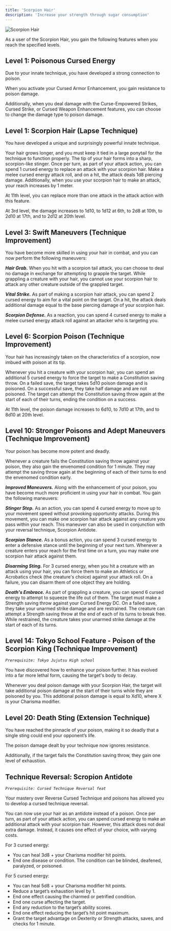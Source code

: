 ```yaml
---
title: 'Scorpion Hair'
description: 'Increase your strength through sugar consumption'
---
```


<img
  src="/images/cursed-techniques/scorpion-hair.png"
  alt="Scorpion Hair"
/>

As a user of the Scorpion Hair, you gain the following features when you reach the specified levels.

## Level 1: Poisonous Cursed Energy
Due to your innate technique, you have developed a strong connection to poison. 

When you activate your Cursed Armor Enhancement, you gain resistance to poison damage. 

Additionally, when you deal damage with the Curse-Empowered Strikes, Cursed Strike, or Cursed Weapon Enhancement features, you can choose to change the damage type to poison damage.

## Level 1: Scorpion Hair (Lapse Technique)
You have developed a unique and surprisingly powerful innate technique. 

Your hair grows longer, and you must keep it tied in a large ponytail for the technique to function properly. The tip of your hair forms into a sharp, scorpion-like stinger. Once per turn, as part of your attack action, you can spend 1 cursed energy to replace an attack with your scorpion hair. Make a melee cursed energy attack roll, and on a hit, the attack deals 1d8 piercing damage. Additionally, when you use your scorpion hair to make an attack, your reach increases by 1 meter.

At 11th level, you can replace more than one attack in the attack action with this feature.

At 3rd level, the damage increases to 1d10, to 1d12 at 6th, to 2d8 at 10th, to 2d10 at 17th, and to 2d12 at 20th level.

## Level 3: Swift Maneuvers (Technique Improvement)
You have become more skilled in using your hair in combat, and you can now perform the following maneuvers:

***Hair Grab.*** When you hit with a scorpion tail attack, you can choose to deal no damage in exchange for attempting to grapple the target. While grappling a creature with your hair, you cannot use your scorpion hair to attack any other creature outside of the grappled target.

***Vital Strike.*** As part of making a scorpion hair attack, you can spend 2 cursed energy to aim for a vital point on the target. On a hit, the attack deals additional damage equal to the base piercing damage of your scorpion hair.

***Scorpion Defense.*** As a reaction, you can spend 4 cursed energy to make a melee cursed energy attack roll against an attacker who is targeting you.

## Level 6: Scorpion Poison (Technique Improvement)
Your hair has increasingly taken on the characteristics of a scorpion, now imbued with poison at its tip.

Whenever you hit a creature with your scorpion hair, you can spend an additional 5 cursed energy to force the target to make a Constitution saving throw. On a failed save, the target takes 5d10 poison damage and is poisoned. On a successful save, they take half damage and are not poisoned. The target can attempt the Constitution saving throw again at the start of each of their turns, ending the condition on a success.

At 11th level, the poison damage increases to 6d10, to 7d10 at 17th, and to 8d10 at 20th level.

## Level 10: Stronger Poisons and Adept Maneuvers (Technique Improvement)
Your poison has become more potent and deadly. 

Whenever a creature fails the Constitution saving throw against your poison, they also gain the envenomed condition for 1 minute. They may attempt the saving throw again at the beginning of each of their turns to end the envenomed condition early.

***Improved Maneuvers.*** Along with the enhancement of your poison, you have become much more proficient in using your hair in combat. You gain the following maneuvers:

***Stinger Step.*** As an action, you can spend 4 cursed energy to move up to your movement speed without provoking opportunity attacks. During this movement, you can make one scorpion hair attack against any creature you pass within your reach. This maneuver can also be used in conjunction with your reversal technique, Scorpion Antidote.

***Scorpion Stance.*** As a bonus action, you can spend 3 cursed energy to enter a defensive stance until the beginning of your next turn. Whenever a creature enters your reach for the first time on a turn, you may make one scorpion hair attack against them.

***Disarming Sting.*** For 3 cursed energy, when you hit a creature with an attack using your hair, you can force them to make an Athletics or Acrobatics check (the creature's choice) against your attack roll. On a failure, you can disarm them of one object they are holding.

***Death's Embrace.*** As part of grappling a creature, you can spend 6 cursed energy to attempt to squeeze the life out of them. The target must make a Strength saving throw against your Cursed Energy DC. On a failed save, they take your unarmed strike damage and are restrained. The creature can attempt a Strength saving throw at the end of each of its turns to break free. While restrained, the creature takes your unarmed strike damage at the start of each of its turns.

## Level 14: Tokyo School Feature - Poison of the Scorpion King (Technique Improvement)
*`Prerequisite: Tokyo Jujutsu High school`*

You have discovered how to enhance your poison further. It has evolved into a far more lethal form, causing the target's body to decay. 

Whenever you deal poison damage with your Scorpion Hair, the target will take additional poison damage at the start of their turns while they are poisoned by you. This additional poison damage is equal to Xd10, where X is your Charisma modifier.

## Level 20: Death Sting (Extension Technique)
You have reached the pinnacle of your poison, making it so deadly that a single sting could end your opponent’s life. 

The poison damage dealt by your technique now ignores resistance. 

Additionally, if the target fails the Constitution saving throw, they gain one level of exhaustion.

## Technique Reversal: Scropion Antidote
*`Prerequisite: Cursed Technique Reversal feat`*

Your mastery over Reverse Cursed Technique and poisons has allowed you to develop a cursed technique reversal. 

You can now use your hair as an antidote instead of a poison. Once per turn, as part of your attack action, you can spend cursed energy to make an additional attack with your scorpion hair. However, this attack does not deal extra damage. Instead, it causes one effect of your choice, with varying costs.

For 3 cursed energy:

- You can heal 3d8 + your Charisma modifier hit points.
- End one disease or condition. The condition can be blinded, deafened, paralyzed, or poisoned.

For 5 cursed energy:

- You can heal 5d8 + your Charisma modifier hit points.
- Reduce a target’s exhaustion level by 1.
- End one effect causing the charmed or petrified condition.
- End one curse affecting the target.
- End any reduction to the target’s ability scores.
- End one effect reducing the target’s hit point maximum.
- Grant the target advantage on Dexterity or Strength attacks, saves, and checks for 1 minute.